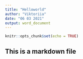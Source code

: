 ---
title: "Helloworld"
author: "Viktoriia"
date: "06 03 2021"
output: word_document
---

```{r setup, include=FALSE}
knitr::opts_chunk$set(echo = TRUE)
```

## This is a markdown file
